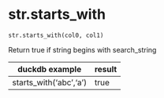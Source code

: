 # str.starts_with { #duckops.str.starts_with }

`str.starts_with(col0, col1)`

Return true if string begins with search_string

| duckdb example | result |
| -------------- | ------ |
| starts_with('abc','a') | true |
